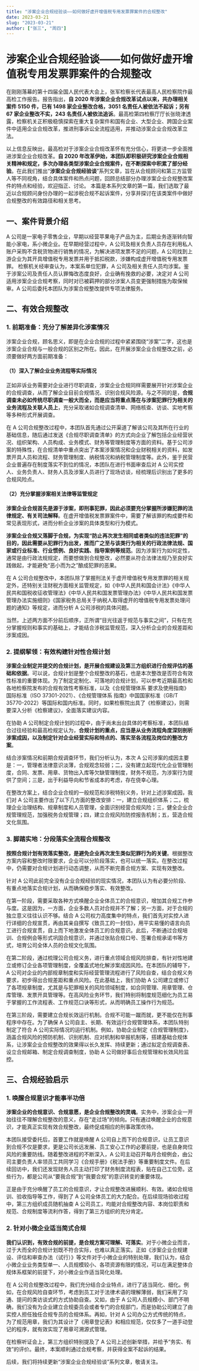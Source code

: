 ```yaml
---
title: "涉案企业合规经验谈——如何做好虚开增值税专用发票罪案件的合规整改"
date: 2023-03-21
slug: "2023-03-21"
author: ["张三", "周四"]
---
```


# 涉案企业合规经验谈——如何做好虚开增值税专用发票罪案件的合规整改

在刚刚落幕的第十四届全国人民代表大会上，张军检察长代表最高人民检察院作最高检工作报告。报告指出，**自 2020 年涉案企业合规改革试点以来，共办理相关案件 5150 件，已有 1498 家企业整改合格，3051 名责任人被依法不起诉；另有 67 家企业整改不实，243 名责任人被依法追诉**。最高检第四检察厅厅长张晓津透露，检察机关正积极稳慎探索在重大复杂案件和国有企业、大型企业、跨国企业案件中适用企业合规改革，推进刑事诉讼全流程适用，并推动涉案企业合规改革立法。

以上信息反映出，最高检对于涉案企业合规改革怀有充分信心，将更进一步全面推进涉案企业合规改革。**自 2020 年改革伊始，本团队即积极研究涉案企业合规相关精神和规定，多次办理各类型涉案企业合规案件，在不断探索中积累了部分经验**。在此我们推出“**涉案企业合规经验谈**”系列文章，旨在从合规顾问和第三方监管人等不同视角，结合具体案件和热点问题，回顾总结部分办理涉案企业合规整改案件的特点和经验，欢迎指正、讨论。
本篇是本系列文章的第一篇，我们选取了最近以合规顾问身份办理的一起涉税合规不起诉案件，分享并探讨在该类案件中做好合规整改的有效路径和相关思考。

## 一、案件背景介绍

A 公司是一家电子零售企业，早期以经营苹果电子产品为主，后期业务逐渐转向智能小家电，系小微企业。在早期经营过程中，A 公司及相关负责人员存在利用私人账户采购不含税货物进行销售的情况，为解决进项发票不足的问题，A 公司找到上游企业为其开具增值税专用发票并用于抵扣税款，涉嫌构成虚开增值税专用发票罪。
检察机关经审查认为，本案系单位犯罪，A 公司及相关责任人员均涉案。鉴于涉案公司及责任人员认罪悔改态度良好，企业确有挽救的必要，决定对 A 公司适用涉案企业合规考察，同时对已被羁押的部分涉案人员变更强制措施为取保候审。A 公司后委托本团队为涉案合规整改提供专项法律服务。

## 二、有效合规整改

### 1. 前期准备：充分了解差异化涉案情况

涉案企业合规，顾名思义，即是在企业合规的过程中紧紧围绕“涉案”二字，这也是涉案企业合规与一般合规的区别之所在。因此，在开展涉案企业合规整改之前，必须要做好两方面前期准备：

#### （1）深入了解企业业务流程等实际情况

正如非诉业务需要对企业进行尽职调查，涉案企业合规同样需要展开针对涉案企业的合规调查，从而了解企业目前合规情况、识别合规风险源。与之不同的是，**合规调查未必如传统尽职调查一般大而全，而是应当将重点落在与涉案犯罪行为相关的业务流程及关联人员上**，充分采取诸如合规调查清单、网络核查、访谈、实地考察等多种形式开展调查。

在 A 公司合规整改过程中，本团队首先通过公开渠道了解该公司及其所在行业的基础信息，随后通过发送《合规尽职调查清单》的方式向企业了解包括企业经营状况、组织架构、人员构成、业务模式、财务等管理制度等方面的资料。基于公司涉案的特殊性，在合规清单中重点突出了本案涉案情况和企业财税相关的资料，如发票开具人员和流程、财务管理制度、纳税情况和纳税管理制度等。此外，鉴于民营企业普遍存在制度落实不到位的情况，本团队在进行书面审查后对 A 公司实控人、业务负责人、财务人员及涉案人员进行了现场访谈，经梳理后识别出了更多的合规风险点。

#### （2）充分掌握涉案相关法律等监管规定

**涉案企业合规首先是源于涉案，即刑事犯罪，因此必须要充分掌握所涉嫌犯罪的法律规定、有关司法解释**。在虚开增值税发票罪案件中，需要了解该罪的构成要件和常见表现形式，进而分析企业涉案的具体类型和行为模式。

**涉案企业合规又落脚于合规，为实现“防止再次发生相同或者类似的违法犯罪”的目的，因此需要从犯罪行为出发，推而广之至与该类行为相关的行政法律法规、国家或行业标准、行业惯例、良好实践、指导案例等规范**。因为涉案行为如何定性，通常是由行政法规规定，而要想做到合规整改，必然要从符合法律法规乃至良好实践做起，才能避免“恶小而为之”酿成犯罪的恶果。

在 A 公司合规整改中，本团队除了掌握刑法关于虚开增值税专用发票罪的相关规定外，还特别关注财税方面相关监管规定，如《中华人民共和国会计法》《中华人民共和国税收征收管理法》《中华人民共和国发票管理办法》《中华人民共和国发票管理办法实施细则》《国家税务总局关于纳税人取得虚开的增值税专用发票处理问题的通知》等规定，进而分析 A 公司涉税的具体问题。

当然，上述两方面不分前后顺序，正所谓“目光往返于规范与事实之间”，只有在充分掌握规则和事实的基础上，才能结合涉税监管规范，深入分析企业的合规差距和涉案成因。

### 2. 提纲挈领：有效构建针对性合规计划

**涉案企业制定并提交的合规计划，是开展合规建设及第三方组织进行合规评估的基础和依据**。可以说，合规计划是整个合规整改的基石，也是本次整改是否符合有效性标准的重要体现。为了制定定制化、可落地的合规计划，可以参考近期最高检和各地检察院发布的合规有效性考察标准，以及《合规管理体系 要求及使用指南》国际标准（ISO 37301-2021）、《合规管理体系 指南》中国国家标准（GB/T 35770-2022）等国际和国内标准。同时，如果检察院出具了《检察建议》，则需要深入分析《检察建议》，全面落实建议内容。

在协助 A 公司制定合规计划的过程中，由于尚未出台具体的考察标准，本团队结合过往经验和最高检规定认为，**合规计划的重点，应当是从业务流程角度深刻剖析涉案成因，以及制定针对企业经营实际和特点的、落实至各流程及岗位的整改方案**。

结合涉案情况和前期合规调查环节，我们分析认为，本次 A 公司涉案的成因主要是：一，管理者法律意识淡薄，合规观念较弱；二，没有建立起现代化企业管理制度，合同、发票、用章、货物出入库等欠缺管理制度，财务不规范，为涉案行为提供了空间；三是，出于利益导向和节省成本的考虑，存在侥幸心理。

在整改方案上，结合企业合规的一般规范和涉税特别义务，针对上述涉案成因，我们对 A 公司主要作出了以下几方面的整改安排：一，建立合规组织体系；二，梳理企业治理结构、规章制度和人员管理，全面识别经营合规风险；三，健全企业合规管理规范，加强税务合规管理；四，建立合规风险防控报告机制；五，营造合规文化氛围。

### 3. 脚踏实地：分段落实全流程合规整改

**按照合规计划有效落实整改，是避免企业再次发生类似犯罪行为的关键**。根据整改方案内容和整改时限要求，企业可以分阶段落实，也可以统一落实。在整改过程中，仍需要对合规计划进行动态调整，从而不断完善合规方案、实现有效整改。

针对 A 公司此前完全没有企业合规经验的现实情况，本团队认为有必要分阶段、有重点地落实合规计划，从而确保稳步落实、有效整改。

在第一阶段，需要采取各种方式唤醒企业全体员工的合规意识，增加其合规工作参与度。这是因为，一方面，企业多数人员对合规并不了解；另一方面，对于合规的独立意义往往认识不够。结合 A 公司权力高度集中的特点，我们首先对实控人进行详细的合规宣贯，再由其亲自撰写《致员工的一封信》，用平实易懂的语言向员工进行合规宣贯，自上而下地激发全体员工的合规意识。此后，不断通过合规培训、合规例会等形式巩固合规意识，并通过张贴合规口号、签署合规承诺书等方式，培育公司全体人员的合规文化氛围。

在第二阶段，通过梳理公司合规义务，进行重点领域合规风险排查，有针对性地建立或修订企业各项管理制度，全覆盖式地化解涉案成因风险。在本团队的辅导下，A 公司对企业的内部规章制度和实际经营管理流程进行了风险自查，结合合规义务要求，初步得出合规差距和重点风险。在此基础上，我们协助 A 公司建立或修订了各项规章制度，尤其是与犯罪相关的风险领域制度，如合同管理、用章管理、仓库管理、发票开具管理等。在高风险业务环节，我们特别将制度规范细化为员工易于掌握的工作流程表、工作规范口诀等形式，从而明确员工操作行为规范。

在第三阶段，需要建立合规长效运行机制。合规不可能一蹴而就，更不能仅在刑事程序中存在。为了确保 A 公司自主、长期、有效运行合规管理体系，本团队特别制定了符合 A 公司实际情况的运行机制。例如，协助企业制定《合规管理制度》，涵盖合规风险的预防机制、识别机制、应对机制和举报机制等，搭建基础合规体系，让涉案企业合规整改的效果得以长久发挥、持续更新；通过拟定合规调查表、设立合规邮箱、制定合规调查制度，协助 A 公司做好事后合规管理和长效风险监控。

## 三、合规经验启示

### 1. 唤醒合规意识才能事半功倍

**涉案企业的合规意识、合规意愿，是企业合规整改的灵魂**。实务中，涉案企业一开始往往不理解合规整改的意义，存在“走过场”的倾向。只有通过唤醒企业的合规意识，才能真正实现有效合规整改，最终促成相应的刑事政策优待。

本团队接受委托后，首要工作就是唤醒 A 公司自上而下的合规意识，让员工意识到合规不仅是要求，更是公司长远发展、员工安心工作的必要前提，也是自身岗位风险的重要防线。随着整改进程的不断深入，A 公司主动召开每月合规例会，由公司主要负责人率领员工共同学习《合规手册》《税法手册》等重要制度文件。在后续回访中，我们还发现财务人员主动打印了财务制度流程表，贴在自己工位旁。这些行为，都是公司从“要我合规”到“我要合规”的意识转变的重要体现。

正是由于充分唤醒了员工的合规意识，才让合规整改进展顺利、有效。诸如合规培训、验收指导等工作，得到了 A 公司全体员工的大力配合。在后续现场验收过程中，第三方组织成员随机抽查 A 公司员工，均能对合规整改内容、本岗位职责和规范、合规制度等流利作答，得到了第三方组织的充分肯定。

### 2. 针对小微企业适当简式合规

**我们认识到，有效合规的前提，是合规方案可理解、可落实**。对于小微企业而言，过于大而全的合规计划既不符合实际，也难以真正落实。正如《涉案企业合规建设、评估和审查办法（试行）》等文件对于小微企业的特别处理，我们认为，结合小微企业业务类型单一、人员规模较小、各项资源有限的情况，可以在满足整体合规体系框架的前提下，对小微企业作适当简化处理。

在 A 公司合规整改过程中，我们充分结合企业特点，进行了适当简化、细化。例如，在合规风险自查环节，考虑到员工对于法律术语的理解薄弱，我们采用了沟通、提问的类访谈式的方式协助自查。又如，由于 A 公司人员规模小、部门不明确，我们没有为企业建立合规委员会或者专门的合规部门，而是协助公司建立了由实控人担任独任合规专员的合规体系。再如，针对 A 公司办公方式传统的特点，为了规范用章，我们为其设计了《用章登记表》和相应规范，仅仅多了一道手动登记的程序，就有效实现了用章可溯源式管理。

在检察听证会上，第三方组织特别提及了 A 公司上述创新举措，并给予“务实、有效”的评价。最终，本案顺利通过合规考察，并获得全案不起诉的结果。

后续，我们将持续更新“涉案企业合规经验谈”系列文章，敬请关注。
